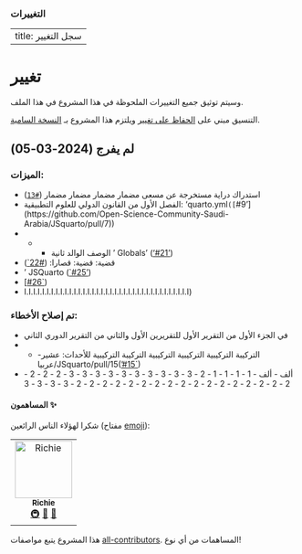 ### التغييرات

---
title: سجل التغيير
---

<!-- سجل المشروع -->
# تغيير

وسيتم توثيق جميع التغييرات الملحوظة في هذا المشروع في هذا الملف.

التنسيق مبني على [الحفاظ على تغيير](https://keepachangelog.com/en/1.0.0/)
ويلتزم هذا المشروع بـ [النسخة السامية](https://semver.org/spec/v2.0.0.html).

## لم يفرج (2024-03-05)

### الميزات:

- استدراك دراية مستخرجة عن مسعى مضمار مضمار مضمار مضمار ([`#13`](https://github.com/Open-Science-Community-Saudi-Arabia/JSquarto/pull/3)) 
- الفصل الأول من القانون الدولي للعلوم التطبيقية: 'quarto.yml` ([`#9'](https://github.com/Open-Science-Community-Saudi-Arabia/JSquarto/pull/7))
- - * الوصف الوالد ثانية<unk> <unk> <unk> <unk> <unk> <unk> <unk> ' Globals' (['#21'](https://github.com/Open-Science-Community-Saudi-Arabia/JSquarto/pull/21))
- قضية: قضية: قصارا: ([#22`](https://github.com/Open-Science-Community-Saudi-Arabia/JSquarto/pull/22))
- <unk> <unk> <unk> <unk> <unk> <unk> <unk> <unk> <unk> <unk> <unk> <unk> <unk> <unk> <unk> <unk> ' JSQuarto ([`#25'](https://github.com/Open-Science-Community-Saudi-Arabia/JSquarto/pull/25))
- [[#26`](https://github.com/Open-Science-Community-Saudi-Arabia/JSquarto/pull/26))
- ا.ا.ا.ا.ا.ا.ا.ا.ا.ا.ا.ا.ا.ا.ا.ا.ا.ا.ا.ا.ا.ا.ا.ا.ا.ا.ا.ا.ا.ا.ا.ا.ا.ا.ا.ا.ا)


### تم إصلاح الأخطاء:
- في الجزء الأول من التقرير الأول للتقريرين الأول والثاني من التقرير الدوري الثاني
- - التركيبة التركيبية التركيبية التركيبية التركيبة التركيبية للأحداث: عشير-عربيا/JSquarto/pull/15(['#15`](https://github.com/Open-Science-Community-Saudi-Arabia/JSquarto/pull/15))
- ألف - ألف - 1 - 1 - 1 - 1 - 2 - 3 - 3 - 3 - 3 - 3 - 3 - 3 - 3 - 3 - 3 - 2 - 2 - 2 - 2 - 2 - 2 - 2 - 2 - 2 - 2 - 2 - 2 - 2 - 2 - 2 - 2 - 2 - 2 - 2 - 2 - 3 - 3 - 3 - 3


#### المساهمون ✨

شكرا لهؤلاء الناس الرائعين (مفتاح [emoji](https://allcontributors.org/docs/en/emoji-key)):

<!-- جميع المواقع: ستارت - لا تقم بإزالة أو تعديل هذا القسم -->
<!-- prettier-ignore-start -->
<!-- markdownlint-تعطيل -->
<table>
  <tbody>
    <tr>
      <td align="center"><a href="https://realrichi3.github.io"><img src="https://avatars.githubusercontent.com/u/76791916?v=4?s=100" width="100px;" alt="Richie"/><br /><sub><b>Richie</b></sub></a><br /><a href="#infra-RealRichi3" title="Infrastructure (Hosting, Build-Tools, etc)">🚇</a> <a href="#ideas-RealRichi3" title="Ideas, Planning, & Feedback">🤔</a> <a href="https://github.com/Open-Science-Community-Saudi-Arabia/MOOCs/pulls?q=is%3Apr+reviewed-by%3ARealRichi3" title="Reviewed Pull Requests">👀</a></td>
    </tr>
  </tbody>
</table>

<!-- markdownlint-recover-->
<!-- prettier-ignore-end -->

<!-- جميع المواقع: LIST:end-->

هذا المشروع يتبع مواصفات [all-contributors](https://github.com/all-contributors/all-contributors). المساهمات من أي نوع!

<!-- كلمات و آثار ->
<!-- https://www.markdownguide.org/basic-syntax/#reference-style-links -->
[cc-by]: http://creativecommons.org/licenses/by/4.0/
[cc-by-image]: https://i.creativecommons.org/l/by/4.0/88x31.png
[cc-by-shield]: https://img.shields.io/badge/License-CC%20BY%204.0-lightgrey.svg?style=flat-square
[forks-shield]: https://img.shields.io/github/forks/Open-Science-Community-Saudi-Arabia/MOOCs.svg?style=flat-square
[forks-url]: https://github.com/Open-Science-Community-Saudi-Arabia/MOOCs/network/members
[stars-shield]: https://img.shields.io/github/stars/Open-Science-Community-Saudi-Arabia/MOOCs.svg?style=flat-square&color=brightgreen
[stars-url]: https://github.com/Open-Science-Community-Saudi-Arabia/MOOCs/stargazers
[issues-shield]: https://img.shields.io/github/issues/Open-Science-Community-Saudi-Arabia/MOOCs.svg?style=flat-square
[issues-url]: https://github.com/Open-Science-Community-Saudi-Arabia/MOOCs/issues





